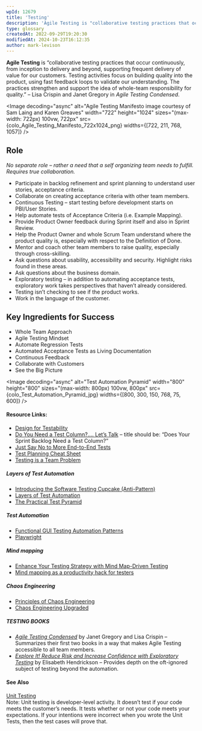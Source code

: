 ```yaml
---
wpId: 12679
title: 'Testing'
description: 'Agile Testing is "collaborative testing practices that occur continuously, from inception to delivery and beyond, supporting frequent delivery of value for our customers. Testing activities focus on building quality into the product, using fast feedback loops to validate our understanding. The practices strengthen and support the idea of whole-team responsibility for quality." – Lisa Crispin and ...'
type: glossary
createdAt: 2022-09-29T19:20:30
modifiedAt: 2024-10-23T16:12:35
author: mark-levison
---
```





**Agile Testing** is “collaborative testing practices that occur continuously, from inception to delivery and beyond, supporting frequent delivery of value for our customers. Testing activities focus on building quality into the product, using fast feedback loops to validate our understanding. The practices strengthen and support the idea of whole-team responsibility for quality.” – Lisa Crispin and Janet Gregory in _Agile Testing Condensed_.

<Image decoding="async" alt="Agile Testing Manifesto image courtesy of Sam Laing and Karen Greaves" width="722" height="1024" sizes="(max-width: 722px) 100vw, 722px" src={colo_Agile_Testing_Manifesto_722x1024_png} widths={[722, 211, 768, 1057]} />

## Role

_No separate role – rather a need that a self organizing team needs to fulfill. Requires true collaboration._

*   Participate in backlog refinement and sprint planning to understand user stories, acceptance criteria.
*   Collaborate on creating acceptance criteria with other team members.
*   Continuous Testing – start testing before development starts on PBI/User Stories.
*   Help automate tests of Acceptance Criteria (i.e. Example Mapping).
*   Provide Product Owner feedback during Sprint itself and also in Sprint Review.
*   Help the Product Owner and whole Scrum Team understand where the product quality is, especially with respect to the Definition of Done.
*   Mentor and coach other team members to raise quality, especially through cross-skilling.
*   Ask questions about usability, accessibility and security. Highlight risks found in these areas.
*   Ask questions about the business domain.
*   Exploratory testing – in addition to automating acceptance tests, exploratory work takes perspectives that haven’t already considered.
*   Testing isn’t checking to see if the product works.
*   Work in the language of the customer.

## Key Ingredients for Success

*   Whole Team Approach
*   Agile Testing Mindset
*   Automate Regression Tests
*   Automated Acceptance Tests as Living Documentation
*   Continuous Feedback
*   Collaborate with Customers
*   See the Big Picture

<Image decoding="async" alt="Test Automation Pyramid" width="800" height="800" sizes="(max-width: 800px) 100vw, 800px" src={colo_Test_Automation_Pyramid_jpg} widths={[800, 300, 150, 768, 75, 600]} />

#### Resource Links:

*   [Design for Testability](https://blog.gdinwiddie.com/2012/05/16/design-for-testability/)
*   [Do You Need a Test Column?…. Let’s Talk](https://janetgregory.ca/do-you-need-a-test-column-lets-talk/) – title should be: “Does Your Sprint Backlog Need a Test Column?”
*   [Just Say No to More End-to-End Tests](https://testing.googleblog.com/2015/04/just-say-no-to-more-end-to-end-tests.html)
*   [Test Planning Cheat Sheet](https://agiletester.ca/test-planning-cheat-sheet/)
*   [Testing is a Team Problem](https://janetgregory.ca/testing-is-a-team-problem/)

##### Layers of Test Automation

*   [Introducing the Software Testing Cupcake (Anti-Pattern)](https://www.thoughtworks.com/insights/blog/introducing-software-testing-cupcake-anti-pattern)
*   [Layers of Test Automation](https://qa-matters.com/2014/12/28/layers-of-test-automation/)
*   [The Practical Test Pyramid](https://martinfowler.com/articles/practical-test-pyramid.html)

##### Test Automation

*   [Functional GUI Testing Automation Patterns](https://www.infoq.com/articles/gui-automation-patterns/)
*   [Playwright](https://playwright.dev/)

##### Mind mapping

*   [Enhance Your Testing Strategy with Mind Map-Driven Testing](https://www.infoq.com/articles/mindmap-driven-testing/)
*   [Mind mapping as a productivity hack for testers](https://medium.com/qualityworks-blog/mind-mapping-as-a-productivity-hack-for-testers-3-ways-to-improve-your-testing-process-94104fa1022d)

##### Chaos Engineering

*   [Principles of Chaos Engineering](https://principlesofchaos.org/)
*   [Chaos Engineering Upgraded](https://netflixtechblog.com/chaos-engineering-upgraded-878d341f15fa)

##### TESTING BOOKS

*   [_Agile Testing Condensed_](https://leanpub.com/agiletesting-condensed) by Janet Gregory and Lisa Crispin – Summarizes their first two books in a way that makes Agile Testing accessible to all team members.
*   [_Explore It! Reduce Risk and Increase Confidence with Exploratory Testing_](https://pragprog.com/titles/ehxta/explore-it/) by Elisabeth Hendrickson – Provides depth on the oft-ignored subject of testing beyond the automation.

#### See Also

[Unit Testing](/glossary/unit-testing)  
Note: Unit testing is developer-level activity. It doesn’t test if your code meets the customer’s needs. It tests whether or not your code meets your expectations. If your intentions were incorrect when you wrote the Unit Tests, then the test cases will prove that.